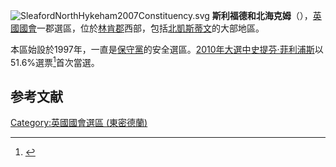 [[File:SleafordNorthHykeham2007Constituency.svg|right]]
'''斯利福德和北海克姆'''（{{lang-en|Sleaford and North Hykeham}}），[[英國|英國]][[英國國會|國會]]一郡選區，位於[[林肯郡|林肯郡]]西部，包括[[北凱斯蒂文|北凱斯蒂文]]的大部地區。

本區始設於1997年，一直是[[保守黨_(英國)|保守黨]]的安全選區。[[2010年英國大選|2010年大選中]][[史提芬·菲利浦斯|史提芬·菲利浦斯]]以51.6%選票<ref name="">{{cite news
|publisher=[[英國廣播公司|英國廣播公司]]
|date=2010年5月7日
|title=Election 2010/Constituency/Sleaford & North Hykeham
|url=http://news.bbc.co.uk/1/shared/election2010/results/constituency/e04.stm
|accessdate=2010年9月28日
|archive-date=2012年7月10日
|archive-url=https://archive.today/20120710184332/http://news.bbc.co.uk/2/shared/election2010/results/constituency/e04.stm
|dead-url=no
}}</ref>首次當選。

==参考文献==
<div class="references-small">
<references></references>
</div>

{{DEFAULTSORT:Sleaford and North Hykeham (UK Parliament constituency)}}
[[Category:英國國會選區_(東密德蘭)|Category:英國國會選區 (東密德蘭)]]